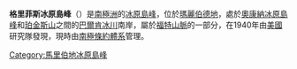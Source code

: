 {{coord|76|28|S|143|45|W|source:GNIS|display=title}}

'''格里菲斯冰原島峰'''（{{lang-en|Griffith Nunataks}}）是[[南極洲|南極洲]]的[[冰原島峰|冰原島峰]]，位於[[瑪麗伯德地|瑪麗伯德地]]，處於[[奧康納冰原島峰|奧康納冰原島峰]]和[[珀金斯山|珀金斯山]]之間的[[巴爾肯冰川|巴爾肯冰川]]南岸，屬於[[福特山脈|福特山脈]]的一部分，在1940年由[[美國|美國]]研究隊發現，現時由[[南極條約體系|南極條約體系]]管理。

{{DEFAULTSORT:Griffith Nunataks}}
[[Category:馬里伯地冰原島峰|Category:馬里伯地冰原島峰]]


{{MarieByrdLand-geo-stub}}